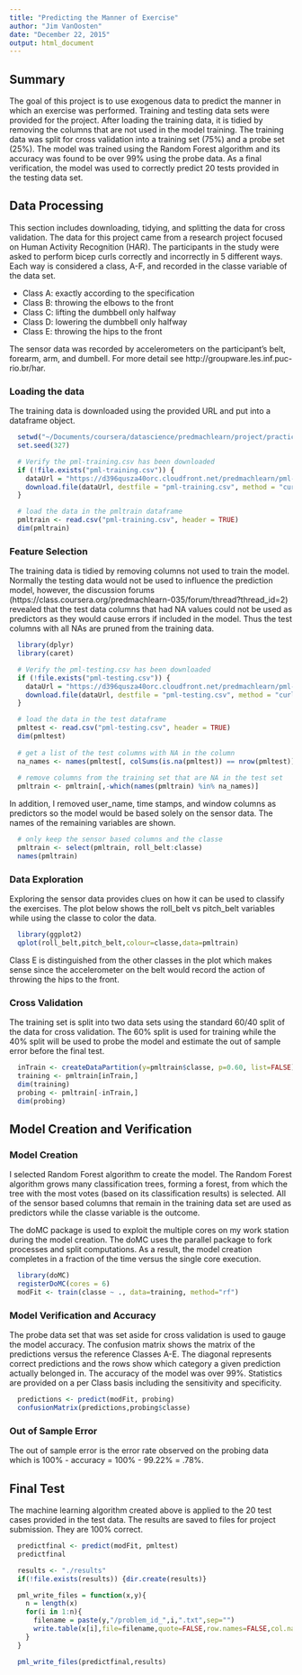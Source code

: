 ```yaml
---
title: "Predicting the Manner of Exercise"
author: "Jim VanOosten"
date: "December 22, 2015"
output: html_document
---
```


## Summary

The goal of this project is to use exogenous data to predict the manner in which an exercise was performed.  Training and testing data sets were provided for the project.  After loading the training data, it is tidied by removing the columns that are not used in the model training.  The training data was split for cross validation into a training set (75%) and a probe set (25%).  The model was trained using the Random Forest algorithm and its accuracy was found to be over 99% using the probe data.  As a final verification, the model was used to correctly predict 20 tests provided in the testing data set. 

## Data Processing

This section includes downloading, tidying, and splitting the data for cross validation.   The data for this project came from a research project focused on Human Activity Recognition (HAR).  The participants in the study were asked to perform bicep curls correctly and incorrectly in 5 different ways.  Each way is considered a class, A-F, and recorded in the classe variable of the data set.

* Class A: exactly according to the specification
* Class B: throwing the elbows to the front
* Class C: lifting the dumbbell only halfway
* Class D: lowering the dumbbell only halfway 
* Class E: throwing the hips to the front 

The sensor data was recorded by accelerometers on the participant's belt, forearm, arm, and dumbell.  For more detail see  http://groupware.les.inf.puc-rio.br/har.  

### Loading the data

The training data is downloaded using the provided URL and put into a dataframe object.

```r
  setwd("~/Documents/coursera/datascience/predmachlearn/project/practicalmachinelearning")
  set.seed(327)

  # Verify the pml-training.csv has been downloaded 
  if (!file.exists("pml-training.csv")) {
    dataUrl = "https://d396qusza40orc.cloudfront.net/predmachlearn/pml-training.csv"
    download.file(dataUrl, destfile = "pml-training.csv", method = "curl")
  }

  # load the data in the pmltrain dataframe
  pmltrain <- read.csv("pml-training.csv", header = TRUE)
  dim(pmltrain)
```

### Feature Selection

The training data is tidied by removing columns not used to train the model.  Normally the testing data would not be used to influence the prediction model, however, the discussion forums (https://class.coursera.org/predmachlearn-035/forum/thread?thread_id=2) revealed that the test data columns that had NA values could not be used as predictors as they would cause errors if included in the model.  Thus the test columns with all NAs are pruned from the training data.  
```r
  library(dplyr)
  library(caret)
```

```r
  # Verify the pml-testing.csv has been downloaded 
  if (!file.exists("pml-testing.csv")) {
    dataUrl = "https://d396qusza40orc.cloudfront.net/predmachlearn/pml-testing.csv"
    download.file(dataUrl, destfile = "pml-testing.csv", method = "curl")
  }

  # load the data in the test dataframe
  pmltest <- read.csv("pml-testing.csv", header = TRUE)
  dim(pmltest)
  
  # get a list of the test columns with NA in the column
  na_names <- names(pmltest[, colSums(is.na(pmltest)) == nrow(pmltest)])
  
  # remove columns from the training set that are NA in the test set 
  pmltrain <- pmltrain[,-which(names(pmltrain) %in% na_names)]
```

In addition, I removed user_name, time stamps, and window columns as predictors so the model would be based solely on the sensor data.  The names of the remaining variables are shown.

```r
  # only keep the sensor based columns and the classe 
  pmltrain <- select(pmltrain, roll_belt:classe)
  names(pmltrain)
```

### Data Exploration

Exploring the sensor data provides clues on how it can be used to classify the exercises.  The plot below shows the roll_belt vs pitch_belt variables while using the classe to color the data.    

```r
  library(ggplot2)
  qplot(roll_belt,pitch_belt,colour=classe,data=pmltrain)
```

Class E is distinguished from the other classes in the plot which makes sense since the accelerometer on the belt would record the action of throwing the hips to the front.

### Cross Validation 

The training set is split into two data sets using the standard 60/40 split of the data for cross validation.  The 60% split is used for training while the 40% split will be used to probe the model and estimate the out of sample error before the final test.   

```r
  inTrain <- createDataPartition(y=pmltrain$classe, p=0.60, list=FALSE)
  training <- pmltrain[inTrain,] 
  dim(training)
  probing <- pmltrain[-inTrain,] 
  dim(probing)
```

## Model Creation and Verification 

### Model Creation 

I selected Random Forest algorithm to create the model.  The Random Forest algorithm grows many classification trees, forming a forest, from which the tree with the most votes (based on its classification results) is selected.  All of the sensor based columns that remain in the training data set are used as predictors while the classe variable is the outcome.

The doMC package is used to exploit the multiple cores on my work station during the model creation.  The doMC uses the parallel package to fork processes and split computations.  As a result, the model creation completes in a fraction of the time versus the single core execution.

```r
  library(doMC)
  registerDoMC(cores = 6)
  modFit <- train(classe ~ ., data=training, method="rf")
```


### Model Verification and Accuracy

The probe data set that was set aside for cross validation is used to gauge the model accuracy.  The confusion matrix shows the matrix of the predictions versus the reference Classes A-E.  The diagonal represents correct predictions and the rows show which category a given prediction actually belonged in.  The accuracy of the model was over 99%.  Statistics are provided on a per Class basis including the sensitivity and specificity.

```r
  predictions <- predict(modFit, probing)
  confusionMatrix(predictions,probing$classe)
```

### Out of Sample Error 

The out of sample error is the error rate observed on the probing data which is 100% - accuracy = 100% - 99.22% = .78%.  

## Final Test 

The machine learning algorithm created above is applied to the 20 test cases provided in the test data. The results are saved to files for project submission.  They are 100% correct.  

```r
  predictfinal <- predict(modFit, pmltest)
  predictfinal

  results <- "./results"
  if(!file.exists(results)) {dir.create(results)}

  pml_write_files = function(x,y){
    n = length(x)
    for(i in 1:n){
      filename = paste(y,"/problem_id_",i,".txt",sep="")
      write.table(x[i],file=filename,quote=FALSE,row.names=FALSE,col.names=FALSE)
    }
  }

  pml_write_files(predictfinal,results)  
```


